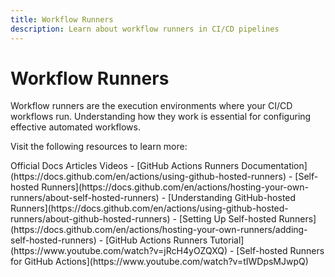 ```yaml
---
title: Workflow Runners
description: Learn about workflow runners in CI/CD pipelines
---
```


# Workflow Runners

Workflow runners are the execution environments where your CI/CD workflows run. Understanding how they work is essential for configuring effective automated workflows.

Visit the following resources to learn more:

<Tabs defaultValue="article">
<TabsList>
<TabsTrigger value="official">Official Docs</TabsTrigger>
<TabsTrigger value="article">Articles</TabsTrigger>
<TabsTrigger value="video">Videos</TabsTrigger>
</TabsList>

<TabsContent value="official">
- [GitHub Actions Runners Documentation](https://docs.github.com/en/actions/using-github-hosted-runners)
- [Self-hosted Runners](https://docs.github.com/en/actions/hosting-your-own-runners/about-self-hosted-runners)
</TabsContent>
<TabsContent value="article">
- [Understanding GitHub-hosted Runners](https://docs.github.com/en/actions/using-github-hosted-runners/about-github-hosted-runners)
- [Setting Up Self-hosted Runners](https://docs.github.com/en/actions/hosting-your-own-runners/adding-self-hosted-runners)
</TabsContent>
<TabsContent value="video">
- [GitHub Actions Runners Tutorial](https://www.youtube.com/watch?v=jRcH4yOZQXQ)
- [Self-hosted Runners for GitHub Actions](https://www.youtube.com/watch?v=tIWDpsMJwpQ)
</TabsContent>
</Tabs>
